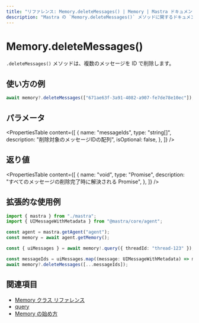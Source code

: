 ```yaml
---
title: "リファレンス: Memory.deleteMessages() | Memory | Mastra ドキュメント"
description: "Mastra の `Memory.deleteMessages()` メソッドに関するドキュメント。ID を指定して複数のメッセージを削除します。"
---
```


# Memory.deleteMessages()

`.deleteMessages()` メソッドは、複数のメッセージを ID で削除します。

## 使い方の例

```typescript copy
await memory?.deleteMessages(["671ae63f-3a91-4082-a907-fe7de78e10ec"]);
```


## パラメータ

<PropertiesTable
  content={[
    {
      name: "messageIds",
      type: "string[]",
      description: "削除対象のメッセージIDの配列",
      isOptional: false,
    },
  ]}
/>

## 返り値

<PropertiesTable
  content={[
    {
      name: "void",
      type: "Promise<void>",
      description: "すべてのメッセージの削除完了時に解決される Promise",
    },
  ]}
/>

## 拡張的な使用例

```typescript filename="src/test-memory.ts" showLineNumbers copy
import { mastra } from "./mastra";
import { UIMessageWithMetadata } from "@mastra/core/agent";

const agent = mastra.getAgent("agent");
const memory = await agent.getMemory();

const { uiMessages } = await memory!.query({ threadId: "thread-123" });

const messageIds = uiMessages.map((message: UIMessageWithMetadata) => message.id);
await memory?.deleteMessages([...messageIds]);
```


## 関連項目

- [Memory クラス リファレンス](/reference/memory/Memory.mdx)
- [query](/reference/memory/query.mdx)
- [Memory の始め方](/docs/memory/overview.mdx)